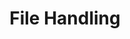 ---
id: "php_tf_hard_016"
questionType: "TRUE_FALSE"
title: "File Handling"
statement: "The file_get_contents() function can read remote files if allow_url_fopen is enabled."
difficulty: "HARD"
category: "PHP"
correctAnswer: true
explanation: "Remote file access via file_get_contents() requires allow_url_fopen to be enabled."
---